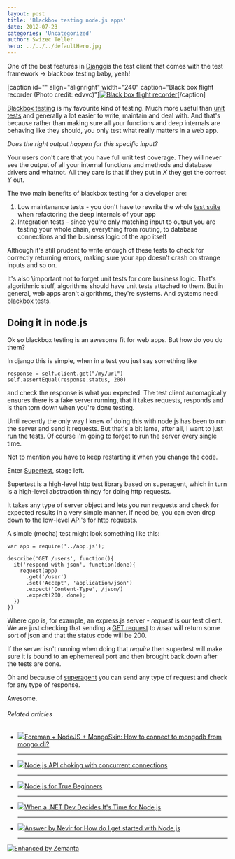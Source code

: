 ```yaml
---
layout: post
title: 'Blackbox testing node.js apps'
date: 2012-07-23
categories: 'Uncategorized'
author: Swizec Teller
hero: ../../../defaultHero.jpg
---
```

One of the best features in [Django](http://www.djangoproject.com "Django (Web framework)")is the test client that comes with the test framework -> blackbox testing baby, yeah!



\[caption id="" align="alignright" width="240" caption="Black box flight recorder (Photo credit: edvvc)"][![Black box flight recorder](http://farm3.static.flickr.com/2215/1972546648_e63db0846e_m.jpg "Black box flight recorder")](http://www.flickr.com/photos/23739231@N00/1972546648)\[/caption]



[Blackbox testing](http://en.wikipedia.org/wiki/Black-box_testing "Black-box testing") is my favourite kind of testing. Much more useful than [unit tests](http://en.wikipedia.org/wiki/Unit_testing "Unit testing") and generally a lot easier to write, maintain and deal with. And that's because rather than making sure all your functions and deep internals are behaving like they should, you only test what really matters in a web app.



_Does the right output happen for this specific input?_



Your users don't care that you have full unit test coverage. They will never see the output of all your internal functions and methods and database drivers and whatnot. All they care is that if they put in _X_ they get the correct _Y_ out.



The two main benefits of blackbox testing for a developer are:

1. Low maintenance tests - you don't have to rewrite the whole [test suite](http://en.wikipedia.org/wiki/Test_suite "Test suite") when refactoring the deep internals of your app
2. Integration tests - since you're only matching input to output you are testing your whole chain, everything from routing, to database connections and the business logic of the app itself

Although it's still prudent to write enough of these tests to check for correctly returning errors, making sure your app doesn't crash on strange inputs and so on.



It's also \\important not to forget unit tests for core business logic. That's algorithmic stuff, algorithms should have unit tests attached to them. But in general, web apps aren't algorithms, they're systems. And systems need blackbox tests.

## Doing it in node.js

Ok so blackbox testing is an awesome fit for web apps. But how do you do them?



In django this is simple, when in a test you just say something like

```
response = self.client.get("/my/url")
self.assertEqual(response.status, 200)
```

and check the response is what you expected. The test client automagically ensures there is a fake server running, that it takes requests, responds and is then torn down when you're done testing.



Until recently the only way I knew of doing this with node.js has been to run the server and send it requests. But that's a bit lame, after all, I want to just run the tests. Of course I'm going to forget to run the server every single time.



Not to mention you have to keep restarting it when you change the code.



Enter [Supertest](https://github.com/visionmedia/supertest), stage left.



Supertest is a high-level http test library based on superagent, which in turn is a high-level abstraction thingy for doing http requests.



It takes any type of server object and lets you run requests and check for expected results in a very simple manner. If need be, you can even drop down to the low-level API's for http requests.



A simple (mocha) test might look something like this:

```
var app = require('../app.js');

describe('GET /users', function(){
  it('respond with json', function(done){
    request(app)
      .get('/user')
      .set('Accept', 'application/json')
      .expect('Content-Type', /json/)
      .expect(200, done);
  })
})
```

Where _app_ is, for example, an express.js server - _request_ is our test client. We are just checking that sending a [GET request](http://en.wikipedia.org/wiki/Hypertext_Transfer_Protocol "Hypertext Transfer Protocol") to _/user_ will return some sort of json and that the status code will be 200.



If the server isn't running when doing that _require_ then supertest will make sure it is bound to an ephemereal port and then brought back down after the tests are done.



Oh and because of [superagent](https://github.com/visionmedia/superagent) you can send any type of request and check for any type of response.



Awesome.

###### Related articles

- [![](http://i.zemanta.com/93336637_80_80.jpg)](http://stackoverflow.com/questions/10960502/foreman-nodejs-mongoskin-how-to-connect-to-mongodb-from-mongo-cli)[Foreman + NodeJS + MongoSkin: How to connect to mongodb from mongo cli?](http://stackoverflow.com/questions/10960502/foreman-nodejs-mongoskin-how-to-connect-to-mongodb-from-mongo-cli)



  * * *



- [![](http://i.zemanta.com/101387271_80_80.jpg)](http://stackoverflow.com/questions/11546715/node-js-api-choking-with-concurrent-connections)[Node.js API choking with concurrent connections](http://stackoverflow.com/questions/11546715/node-js-api-choking-with-concurrent-connections)



  * * *



- [![](http://i.zemanta.com/101502577_80_80.jpg)](http://www.joezimjs.com/javascript/node-js-for-true-beginners/)[Node.js for True Beginners](http://www.joezimjs.com/javascript/node-js-for-true-beginners/)



  * * *



- [![](http://i.zemanta.com/noimg_06_80_80.jpg)](http://architects.dzone.com/articles/when-net-dev-decides-its-time)[When a .NET Dev Decides It's Time for Node.js](http://architects.dzone.com/articles/when-net-dev-decides-its-time)



  * * *



- [![](http://i.zemanta.com/89920188_80_80.jpg)](http://stackoverflow.com/questions/2353818/how-do-i-get-started-with-node-js/9629682)[Answer by Nevir for How do I get started with Node.js](http://stackoverflow.com/questions/2353818/how-do-i-get-started-with-node-js/9629682)



  * * *



[![Enhanced by Zemanta](http://img.zemanta.com/zemified_e.png?x-id=bdac80da-9a78-4071-ac4b-f2d10e0a4b65)](http://www.zemanta.com/?px "Enhanced by Zemanta")